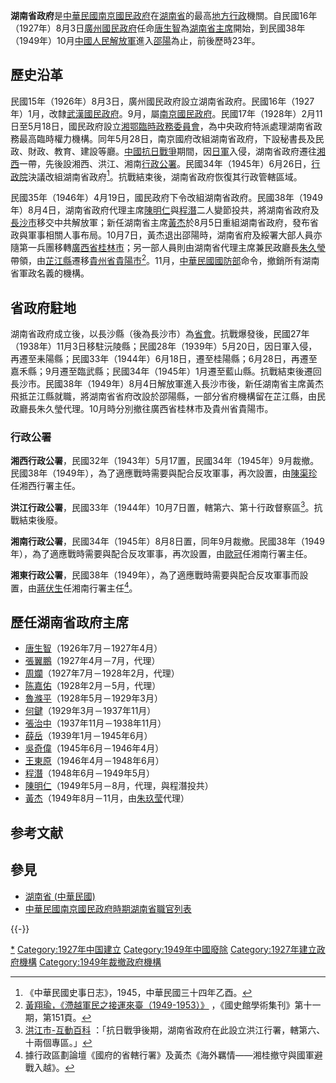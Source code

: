 '''湖南省政府'''是[[中華民國|中華民國]][[南京國民政府|南京國民政府]]在[[湖南省_(中華民國)|湖南省]]的最高[[地方行政|地方行政]]機關。自民國16年（1927年）8月3日[[廣州國民政府|廣州國民政府]]任命[[唐生智|唐生智]]為[[湖南省主席|湖南省主席]]開始，到民國38年（1949年）10月[[中國人民解放軍|中國人民解放軍]]進入[[邵陽|邵陽]]為止，前後歷時23年。

== 歷史沿革 ==
民國15年（1926年）8月3日，廣州國民政府設立湖南省政府。民國16年（1927年）1月，改隸[[武漢國民政府|武漢國民政府]]。9月，屬[[南京國民政府|南京國民政府]]。民國17年（1928年）2月11日至5月18日，國民政府設立[[湘鄂臨時政務委員會|湘鄂臨時政務委員會]]，為中央政府特派處理湖南省政務最高臨時權力機構。同年5月28日，南京國府改組湖南省政府，下設秘書長及民政、財政、教育、建設等廳。[[中國抗日戰爭|中國抗日戰爭]]期間，因[[日軍|日軍]]入侵，湖南省政府遷往[[湘西|湘西]]一帶，先後設湘西、洪江、湘南[[行政公署|行政公署]]。民國34年（1945年）6月26日，[[行政院|行政院]]決議改組湖南省政府<ref>《中華民國史事日志》，1945，中華民國三十四年乙酉。</ref>。抗戰結束後，湖南省政府恢復其行政管轄區域。

民國35年（1946年）4月19日，國民政府下令改組湖南省政府。民國38年（1949年）8月4日，湖南省政府代理主席[[陳明仁|陳明仁]]與[[程潛|程潛]]二人變節投共，將湖南省政府及[[長沙市|長沙市]]移交中共解放軍；新任湖南省主席[[黃杰_(將軍)|黃杰]]於8月5日重組湖南省政府，發布省政與軍事相關人事布局。10月7日，黃杰退出邵陽時，湖南省府及綏署大部人員亦隨第一兵團移轉[[廣西省_(中華民國)|廣西省]][[桂林市|桂林市]]；另一部人員則由湖南省代理主席兼民政廳長[[朱久瑩|朱久瑩]]帶領，由[[芷江縣|芷江縣]]遷移[[貴州省_(中華民國)|貴州省]][[貴陽市|貴陽市]]<ref>[http://www.drnh.gov.tw/ImagesPost/ee2bac42-0bc8-4f20-8a5d-8958201a42f6/65831ad7-4aa6-46a9-b308-c09cff717d3e_ALLFILES.pdf 黃翔瑜，《滯越軍民之接運來臺（1949-1953）》] {{webarchive|url=https://web.archive.org/web/20131215200403/http://www.drnh.gov.tw/ImagesPost/ee2bac42-0bc8-4f20-8a5d-8958201a42f6/65831ad7-4aa6-46a9-b308-c09cff717d3e_ALLFILES.pdf |date=2013-12-15 }}，《國史館學術集刊》第十一期，第151頁。</ref>。11月，[[中華民國國防部|中華民國國防部]]命令，撤銷所有湖南省軍政名義的機構。

== 省政府駐地 ==
湖南省政府成立後，以長沙縣（後為長沙市）為[[省會|省會]]。抗戰爆發後，民國27年（1938年）11月3日移駐沅陵縣；民國28年（1939年）5月20日，因日軍入侵，再遷至耒陽縣；民國33年（1944年）6月18日，遷至桂陽縣；6月28日，再遷至嘉禾縣；9月遷至臨武縣；民國34年（1945年）1月遷至藍山縣。抗戰結束後遷回長沙市。民國38年（1949年）8月4日解放軍進入長沙市後，新任湖南省主席黃杰飛抵芷江縣就職，將湖南省省府改設於邵陽縣，一部分省府機構留在芷江縣，由民政廳長朱久瑩代理。10月時分別撤往廣西省桂林市及貴州省貴陽市。

=== 行政公署 ===
'''湘西行政公署'''，民國32年（1943年）5月17置，民國34年（1945年）9月裁撤。民國38年（1949年），為了適應戰時需要與配合反攻軍事，再次設置，由[[陳渠珍|陳渠珍]]任湘西行署主任。

'''洪江行政公署'''，民國33年（1944年）10月7日置，轄第六、第十行政督察區<ref>[http://www.hudong.com/wiki/%E6%B4%AA%E6%B1%9F%E5%B8%82 洪江市-互動百科] {{Wayback|url=http://www.hudong.com/wiki/%E6%B4%AA%E6%B1%9F%E5%B8%82 |date=20120911052631 }}：「抗日戰爭後期，湖南省政府在此設立洪江行署，轄第六、十兩個專區。」</ref>。抗戰結束後廢。

'''湘南行政公署'''，民國34年（1945年）8月8日置，同年9月裁撤。民國38年（1949年），為了適應戰時需要與配合反攻軍事，再次設置，由[[歐冠_(民國)|歐冠]]任湘南行署主任。

'''湘東行政公署'''，民國38年（1949年），為了適應戰時需要與配合反攻軍事而設置，由[[蔣伏生|蔣伏生]]任湘南行署主任<ref>據行政區劃論壇《國府的省轄行署》及黃杰《海外羈情——湘桂撤守與國軍避戰入越》。</ref>。

== 歷任湖南省政府主席 ==
*[[唐生智|唐生智]]（1926年7月－1927年4月）
*[[張翼鵬|張翼鵬]]（1927年4月－7月，代理）
*[[周斕|周斕]]（1927年7月－1928年2月，代理）
*[[陈嘉佑_(1881年)|陈嘉佑]]（1928年2月－5月，代理）
*[[魯滌平|魯滌平]]（1928年5月－1929年3月）
*[[何鍵|何鍵]]（1929年3月－1937年11月）
*[[張治中|張治中]]（1937年11月－1938年11月）
*[[薛岳|薛岳]]（1939年1月－1945年6月）
*[[吳奇偉|吳奇偉]]（1945年6月－1946年4月）
*[[王東原|王東原]]（1946年4月－1948年6月）
*[[程潛|程潛]]（1948年6月－1949年5月）
*[[陳明仁|陳明仁]]（1949年5月－8月，代理，與程潛投共）
*[[黃杰_(將軍)|黃杰]]（1949年8月－11月，由[[朱玖莹|朱玖莹]]代理）

== 参考文献 ==
{{Reflist|2}}

== 參見 ==
* [[湖南省_(中華民國)|湖南省 (中華民國)]]
* [[中華民國南京國民政府時期湖南省職官列表|中華民國南京國民政府時期湖南省職官列表]]

{{-}}
{{s-start}}
{{s-before|{{Flagicon|ROC|1912}} [[湖南省長公署|湖南省長公署]]}}
{{s-title|rows=2|{{Flagicon|ROC}} [[湖南省|湖南省]][[湖南省政府_(消歧義)|最高行政機關]]|1926年7月－1949年11月}}
{{s-after|{{Flagicon|ROC}} [[湖南省政務委員會|湖南省政務委員會]]}}
{{s-before|{{Flagicon|ROC}} [[湖南省政務委員會|湖南省政務委員會]]}}
{{s-after|{{Flagicon|PRC}} [[湖南人民軍政委員會|湖南人民軍政委員會]]}}
{{s-end}}
{{中華民國大陸時期省政府}}
[[Category:湖南省政府|*]]
[[Category:1927年中国建立|Category:1927年中国建立]]
[[Category:1949年中國廢除|Category:1949年中國廢除]]
[[Category:1927年建立政府機構|Category:1927年建立政府機構]]
[[Category:1949年裁撤政府機構|Category:1949年裁撤政府機構]]